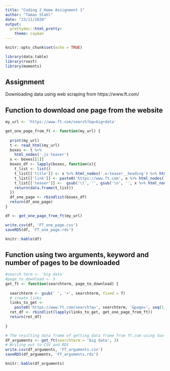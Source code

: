 ```yaml
---
title: "Coding 2_Home Assignment 1"
author: "Tamas Stahl"
date: "23/11/2020"
output:   
  prettydoc::html_pretty:
    theme: cayman
---
```


```r
knitr::opts_chunk$set(echo = TRUE)

library(data.table)
library(rvest)
library(moments)
```

## Assignment

Downloading data using web scraping from https://www.ft.com/

## Function to download one page from the website

```r
my_url <- 'https://www.ft.com/search?&q=big+data'

get_one_page_from_ft <- function(my_url) {
  
  print(my_url)
  t <- read_html(my_url)
  boxes <- t %>% 
    html_nodes('.js-teaser')
  x <- boxes[[1]]
  boxes_df <- lapply(boxes, function(x){
    t_list <- list()
    t_list[['title']] <- x %>% html_nodes('.o-teaser__heading') %>% html_text()
    t_list[['link']] <- paste0('https://www.ft.com', x %>% html_nodes('.js-teaser-heading-link') %>% html_attr('href'))
    t_list[['teaser']] <-  gsub('\t', '', gsub('\n', '', x %>% html_nodes('.js-teaser-standfirst-link') %>% html_text(), fixed = TRUE), fixed = TRUE)
    return(data.frame(t_list))  
  })
  df_one_page <- rbindlist(boxes_df)
  return(df_one_page)
}

df <- get_one_page_from_ft(my_url)

write.csv(df, 'FT_one_page.csv')
saveRDS(df, 'FT_one_page.rds')

knitr::kable(df)
```

## Function using two arguments, keyword and number of pages to be downloaded

```r
#search term <- 'big data'
#page_to_download <- 3 
get_ft <- function(searchterm, page_to_download) {
  
  searchterm <- gsub(' ', '+', searchterm, fixed = T)
  # create links
  links_to_get <- 
    paste0('https://www.ft.com/search?q=', searchterm, '&page=', seq(1, (page_to_download)))
  ret_df <- rbindlist(lapply(links_to_get, get_one_page_from_ft))
  return(ret_df)
  
}

# The resulting data frame of getting data frame from ft.com using two arguments
df_arguments <- get_ft(searchterm = 'big data', 3)
# Writing out to CSV and RDS
write.csv(df_arguments, 'FT_arguments.csv')
saveRDS(df_arguments, 'FT_arguments.rds')

knitr::kable(df_arguments)
```
